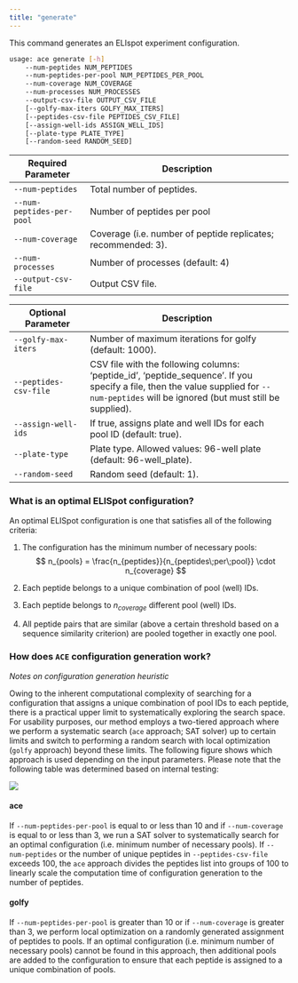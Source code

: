 ```yaml
---
title: "generate"
---
```


This command generates an ELIspot experiment configuration.

```bash
usage: ace generate [-h] 
    --num-peptides NUM_PEPTIDES 
    --num-peptides-per-pool NUM_PEPTIDES_PER_POOL 
    --num-coverage NUM_COVERAGE 
    --num-processes NUM_PROCESSES
    --output-csv-file OUTPUT_CSV_FILE 
    [--golfy-max-iters GOLFY_MAX_ITERS] 
    [--peptides-csv-file PEPTIDES_CSV_FILE] 
    [--assign-well-ids ASSIGN_WELL_IDS]
    [--plate-type PLATE_TYPE]
    [--random-seed RANDOM_SEED]
```

| Required Parameter         | Description                                                            |
| -------------------------- | ---------------------------------------------------------------------- |
| `--num-peptides`           | Total number of peptides.                                              |
| `--num-peptides-per-pool`  | Number of peptides per pool                                            |
| `--num-coverage`           | Coverage (i.e. number of peptide replicates; recommended: 3).          |
| `--num-processes`          | Number of processes (default: 4)                                       |
| `--output-csv-file`        | Output CSV file.                                                       |

| Optional Parameter         | Description                                                            |
| -------------------------- | ---------------------------------------------------------------------- |
| `--golfy-max-iters`        | Number of maximum iterations for golfy (default: 1000).                |           
| `--peptides-csv-file`      | CSV file with the following columns: 'peptide_id', 'peptide_sequence'. If you specify a file, then the value supplied for `--num-peptides` will be ignored (but must still be supplied). |
| `--assign-well-ids`        | If true, assigns plate and well IDs for each pool ID (default: true).  |
| `--plate-type`             | Plate type. Allowed values: 96-well plate (default: 96-well_plate).    |
| `--random-seed`            | Random seed (default: 1).                                              |


### What is an optimal ELISpot configuration?

An optimal ELISpot configuration is one that satisfies all of the following criteria:

1. The configuration has the minimum number of necessary pools: $$ n_{pools} = \frac{n_{peptides}}{n_{peptides\;per\;pool}} \cdot n_{coverage} $$

2. Each peptide belongs to a unique combination of pool (well) IDs.

3. Each peptide belongs to $n_{coverage}$ different pool (well) IDs.

4. All peptide pairs that are similar (above a certain threshold based on a sequence similarity criterion) are pooled together in exactly one pool.

### How does `ACE` configuration generation work? 
*Notes on configuration generation heuristic*

Owing to the inherent computational complexity of searching for a configuration that assigns a unique combination of pool IDs to each peptide, there is a practical upper limit to systematically exploring the search space. For usability purposes, our method employs a two-tiered approach where we perform a systematic search (`ace` approach; SAT solver) up to certain limits and switch to performing a random search with local optimization (`golfy` approach) beyond these limits. The following figure shows which approach is used depending on the input parameters. Please note that the following table was determined based on internal testing:

![](resources/ace_parameter_heuristic.png)

#### ace

If `--num-peptides-per-pool` is equal to or less than 10 and if `--num-coverage` is equal to or less than 3, we run a SAT solver to systematically search for an optimal configuration (i.e. minimum number of necessary pools). If `--num-peptides` or the number of unique peptides in `--peptides-csv-file` exceeds 100, the `ace` approach divides the peptides list into groups of 100 to linearly scale the computation time of configuration generation to the number of peptides.

#### golfy

If `--num-peptides-per-pool` is greater than 10 or if `--num-coverage` is greater than 3, we perform local optimization on a randomly generated assignment of peptides to pools. If an optimal configuration (i.e. minimum number of necessary pools) cannot be found in this approach, then additional pools are added to the configuration to ensure that each peptide is assigned to a unique combination of pools.